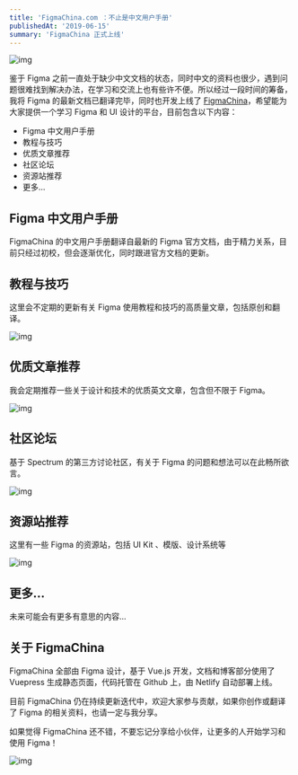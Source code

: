 ```yaml
---
title: 'FigmaChina.com ：不止是中文用户手册'
publishedAt: '2019-06-15'
summary: 'FigmaChina 正式上线'
---
```


![img](https://cdn.jsdelivr.net/gh/zuozizhen/oss@master/img/20201020234902.jpg)

鉴于 Figma 之前一直处于缺少中文文档的状态，同时中文的资料也很少，遇到问题很难找到解决办法，在学习和交流上也有些许不便。所以经过一段时间的筹备，我将 Figma 的最新文档已翻译完毕，同时也开发上线了 [FigmaChina](https://figmachina.com)，希望能为大家提供一个学习 Figma 和 UI 设计的平台，目前包含以下内容：

- Figma 中文用户手册
- 教程与技巧
- 优质文章推荐
- 社区论坛
- 资源站推荐
- 更多…

## Figma 中文用户手册

FigmaChina 的中文用户手册翻译自最新的 Figma 官方文档，由于精力关系，目前只经过初校，但会逐渐优化，同时跟进官方文档的更新。

## 教程与技巧

这里会不定期的更新有关 Figma 使用教程和技巧的高质量文章，包括原创和翻译。

![img](https://cdn.jsdelivr.net/gh/zuozizhen/oss@master/img/20201020235709.png)

## 优质文章推荐

我会定期推荐一些关于设计和技术的优质英文文章，包含但不限于 Figma。

![img](https://cdn.jsdelivr.net/gh/zuozizhen/oss@master/img/20201020235019.png)

## 社区论坛

基于 Spectrum 的第三方讨论社区，有关于 Figma 的问题和想法可以在此畅所欲言。

![img](https://cdn.jsdelivr.net/gh/zuozizhen/oss@master/img/20201020235029.png)

## 资源站推荐

这里有一些 Figma 的资源站，包括 UI Kit 、模版、设计系统等

![img](https://cdn.jsdelivr.net/gh/zuozizhen/oss@master/img/20201020235042.png)

## 更多…

未来可能会有更多有意思的内容...

## 关于 FigmaChina

FigmaChina 全部由 Figma 设计，基于 Vue.js 开发，文档和博客部分使用了 Vuepress 生成静态页面，代码托管在 Github 上，由 Netlify 自动部署上线。

目前 FigmaChina 仍在持续更新迭代中，欢迎大家参与贡献，如果你创作或翻译了 Figma 的相关资料，也请一定与我分享。

如果觉得 FigmaChina 还不错，不要忘记分享给小伙伴，让更多的人开始学习和使用 Figma！

![img](https://cdn.jsdelivr.net/gh/zuozizhen/oss@master/img/20201020235108.png)